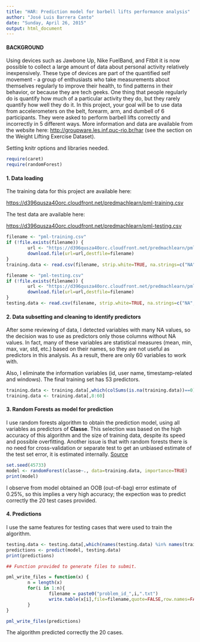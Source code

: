 ```yaml
---
title: "HAR: Prediction model for barbell lifts performance analysis"
author: "José Luis Barrera Canto"
date: "Sunday, April 26, 2015"
output: html_document
---
```


#### BACKGROUND

Using devices such as Jawbone Up, Nike FuelBand, and Fitbit it is now possible to collect a large amount of data about personal activity relatively inexpensively. These type of devices are part of the quantified self movement - a group of enthusiasts who take measurements about themselves regularly to improve their health, to find patterns in their behavior, or because they are tech geeks. One thing that people regularly do is quantify how much of a particular activity they do, but they rarely quantify how well they do it. In this project, your goal will be to use data from accelerometers on the belt, forearm, arm, and dumbell of 6 participants. They were asked to perform barbell lifts correctly and incorrectly in 5 different ways. More information and data are available from the website here: [http://groupware.les.inf.puc-rio.br/har](http://groupware.les.inf.puc-rio.br/har) (see the section on the Weight Lifting Exercise Dataset).

Setting knitr options and libraries needed.
``` r
require(caret)
require(randomForest)
```

#### 1. Data loading

The training data for this project are available here: 

[https://d396qusza40orc.cloudfront.net/predmachlearn/pml-training.csv](https://d396qusza40orc.cloudfront.net/predmachlearn/pml-training.csv)

The test data are available here: 

[https://d396qusza40orc.cloudfront.net/predmachlearn/pml-testing.csv](https://d396qusza40orc.cloudfront.net/predmachlearn/pml-testing.csv)

```r
filename <- "pml-training.csv"
if (!file.exists(filename)) {
        url <- "https://d396qusza40orc.cloudfront.net/predmachlearn/pml-training.csv"
        download.file(url=url,destfile=filename)
}
training.data <- read.csv(filename, strip.white=TRUE, na.strings=c("NA","", "#DIV/0!"))

filename <- "pml-testing.csv"
if (!file.exists(filename)) {
        url <- "https://d396qusza40orc.cloudfront.net/predmachlearn/pml-testing.csv"
        download.file(url=url,destfile=filename)
}
testing.data <- read.csv(filename, strip.white=TRUE, na.strings=c("NA","", "#DIV/0!"))
```

#### 2. Data subsetting and cleaning to identify predictors

After some reviewing of data, I detected variables with many NA values, so the decision was to use as predictors only those columns without NA values. In fact, many of these variables are statistical measures (mean, min, max, var, std, etc.) based on their names, so they are not useful as predictors in this analysis. As a result, there are only 60 variables to work with.

Also, I eliminate the information variables (id, user name, timestamp-related and windows). The final training set has 53 predictors.

```r
training.data <- training.data[,which(colSums(is.na(training.data))==0)]
training.data <- training.data[,8:60]
```

#### 3. Random Forests as model for prediction

I use random forests algorithm to obtain the prediction model, using all variables as predictors of **Classe**. This selection was based on the high accuracy of this algorithm and the size of training data, despite its speed and possible overfitting. Another issue is that with random forests there is no need for cross-validation or separate test to get an unbiased estimate of the test set error, it is estimated internally. [Source](https://www.stat.berkeley.edu/~breiman/RandomForests/cc_home.htm)

```r
set.seed(45733)
model <- randomForest(classe~., data=training.data, importance=TRUE)
print(model)
```

I observe from model obtained an OOB (out-of-bag) error estimate of 0.25%, so this implies a very high accuracy; the expection was to predict correctly the 20 test cases provided.

#### 4. Predictions

I use the same features for testing cases that were used to train the algorithm.

```r
testing.data <- testing.data[,which(names(testing.data) %in% names(training.data))]
predictions <- predict(model, testing.data)
print(predictions)

## Function provided to generate files to submit.

pml_write_files = function(x) {
        n = length(x)
        for(i in 1:n){
                filename = paste0("problem_id_",i,".txt")
                write.table(x[i],file=filename,quote=FALSE,row.names=FALSE,col.names=FALSE)
        }
}

pml_write_files(predictions)
```

The algorithm predicted correctly the 20 cases.